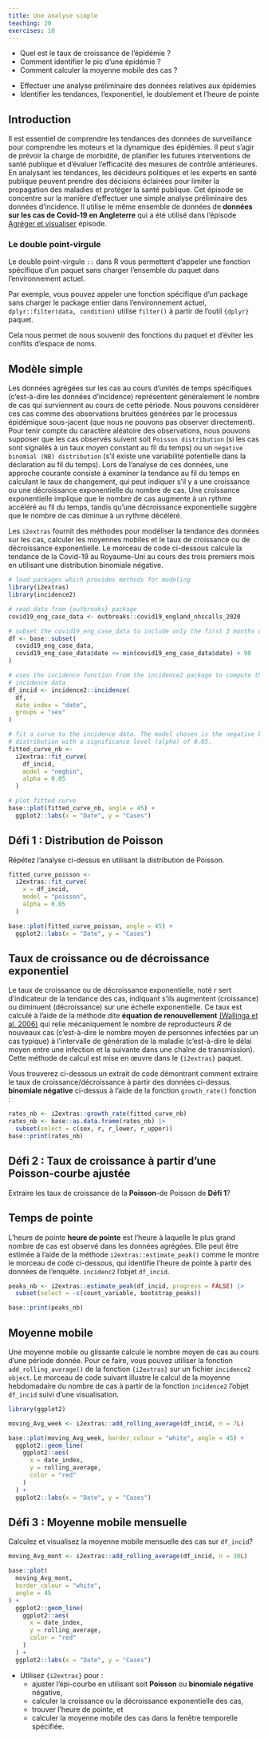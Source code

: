 ```yaml
---
title: Une analyse simple
teaching: 20
exercises: 10
---
```


:::::::::::::::::::::::::::::::::::::: questions

- Quel est le taux de croissance de l'épidémie ?
- Comment identifier le pic d'une épidémie ?
- Comment calculer la moyenne mobile des cas ?

::::::::::::::::::::::::::::::::::::::::::::::::

::::::::::::::::::::::::::::::::::::: objectives

- Effectuer une analyse préliminaire des données relatives aux épidémies
- Identifier les tendances, l'exponentiel, le doublement et l'heure de pointe

::::::::::::::::::::::::::::::::::::::::::::::::

## Introduction

Il est essentiel de comprendre les tendances des données de surveillance pour comprendre les moteurs et la dynamique des épidémies. Il peut s'agir de prévoir la charge de morbidité, de planifier les futures interventions de santé publique et d'évaluer l'efficacité des mesures de contrôle antérieures. En analysant les tendances, les décideurs politiques et les experts en santé publique peuvent prendre des décisions éclairées pour limiter la propagation des maladies et protéger la santé publique. Cet épisode se concentre sur la manière d'effectuer une simple analyse préliminaire des données d'incidence. Il utilise le même ensemble de données de **données sur les cas de Covid-19 en Angleterre** qui a été utilisé dans l'épisode [Agréger et visualiser](../episodes/describe-cases.Rmd) épisode.

::::::::::::::::::: checklist

### Le double point-virgule

Le double point-virgule `::` dans R vous permettent d'appeler une fonction spécifique d'un paquet sans charger l'ensemble du paquet dans l'environnement actuel.

Par exemple, vous pouvez appeler une fonction spécifique d'un package sans charger le package entier dans l'environnement actuel, `dplyr::filter(data, condition)` utilise `filter()` à partir de l'outil `{dplyr}` paquet.

Cela nous permet de nous souvenir des fonctions du paquet et d'éviter les conflits d'espace de noms.

:::::::::::::::::::

## Modèle simple

Les données agrégées sur les cas au cours d'unités de temps spécifiques (c'est-à-dire les données d'incidence) représentent généralement le nombre de cas qui surviennent au cours de cette période. Nous pouvons considérer ces cas comme des observations bruitées générées par le processus épidémique sous-jacent (que nous ne pouvons pas observer directement). Pour tenir compte du caractère aléatoire des observations, nous pouvons supposer que les cas observés suivent soit `Poisson distribution` (si les cas sont signalés à un taux moyen constant au fil du temps) ou un `negative binomial (NB) distribution` (s'il existe une variabilité potentielle dans la déclaration au fil du temps). Lors de l'analyse de ces données, une approche courante consiste à examiner la tendance au fil du temps en calculant le taux de changement, qui peut indiquer s'il y a une croissance ou une décroissance exponentielle du nombre de cas. Une croissance exponentielle implique que le nombre de cas augmente à un rythme accéléré au fil du temps, tandis qu'une décroissance exponentielle suggère que le nombre de cas diminue à un rythme décéléré.

Les `i2extras` fournit des méthodes pour modéliser la tendance des données sur les cas, calculer les moyennes mobiles et le taux de croissance ou de décroissance exponentielle. Le morceau de code ci-dessous calcule la tendance de la Covid-19 au Royaume-Uni au cours des trois premiers mois en utilisant une distribution binomiale négative.

```r
# load packages which provides methods for modeling
library(i2extras)
library(incidence2)

# read data from {outbreaks} package
covid19_eng_case_data <- outbreaks::covid19_england_nhscalls_2020

# subset the covid19_eng_case_data to include only the first 3 months of data
df <- base::subset(
  covid19_eng_case_data,
  covid19_eng_case_data$date <= min(covid19_eng_case_data$date) + 90
)

# uses the incidence function from the incidence2 package to compute the
# incidence data
df_incid <- incidence2::incidence(
  df,
  date_index = "date",
  groups = "sex"
)

# fit a curve to the incidence data. The model chosen is the negative binomial
# distribution with a significance level (alpha) of 0.05.
fitted_curve_nb <-
  i2extras::fit_curve(
    df_incid,
    model = "negbin",
    alpha = 0.05
  )

# plot fitted curve
base::plot(fitted_curve_nb, angle = 45) +
  ggplot2::labs(x = "Date", y = "Cases")
```

::::::::::::::::::::::::::::::::::::: challenge

## Défi 1 : Distribution de Poisson

Répétez l'analyse ci-dessus en utilisant la distribution de Poisson.

:::::::::::::::::::::::: solution

```r
fitted_curve_poisson <-
  i2extras::fit_curve(
    x = df_incid,
    model = "poisson",
    alpha = 0.05
  )

base::plot(fitted_curve_poisson, angle = 45) +
  ggplot2::labs(x = "Date", y = "Cases")
```

:::::::::::::::::::::::::::::::::
::::::::::::::::::::::::::::::::::::::::::::::::

## Taux de croissance ou de décroissance exponentiel

Le taux de croissance ou de décroissance exponentielle, noté $r$ sert d'indicateur de la tendance des cas, indiquant s'ils augmentent (croissance) ou diminuent (décroissance) sur une échelle exponentielle. Ce taux est calculé à l'aide de la méthode dite **équation de renouvellement** [(Wallinga et al. 2006)](https://royalsocietypublishing.org/doi/10.1098/rspb.2006.3754) qui relie mécaniquement le nombre de reproducteurs $R$ de nouveaux cas (c'est-à-dire le nombre moyen de personnes infectées par un cas typique) à l'intervalle de génération de la maladie (c'est-à-dire le délai moyen entre une infection et la suivante dans une chaîne de transmission). Cette méthode de calcul est mise en œuvre dans le `{i2extras}` paquet.

Vous trouverez ci-dessous un extrait de code démontrant comment extraire le taux de croissance/décroissance à partir des données ci-dessus. **binomiale négative** ci-dessus à l'aide de la fonction `growth_rate()` fonction :

```r
rates_nb <- i2extras::growth_rate(fitted_curve_nb)
rates_nb <- base::as.data.frame(rates_nb) |>
  subset(select = c(sex, r, r_lower, r_upper))
base::print(rates_nb)
```

::::::::::::::::::::::::::::::::::::: challenge

## Défi 2 : Taux de croissance à partir d'une **Poisson**\-courbe ajustée

Extraire les taux de croissance de la **Poisson**\-de Poisson de **Défi 1**?

::::::::::::::::::::::::::::::::::::::::::::::::

## Temps de pointe

L'heure de pointe **heure de pointe** est l'heure à laquelle le plus grand nombre de cas est observé dans les données agrégées. Elle peut être estimée à l'aide de la méthode `i2extras::estimate_peak()` comme le montre le morceau de code ci-dessous, qui identifie l'heure de pointe à partir des données de l'enquête. `incidenc2` l'objet `df_incid`.

```r
peaks_nb <- i2extras::estimate_peak(df_incid, progress = FALSE) |>
  subset(select = -c(count_variable, bootstrap_peaks))

base::print(peaks_nb)
```

## Moyenne mobile

Une moyenne mobile ou glissante calcule le nombre moyen de cas au cours d'une période donnée. Pour ce faire, vous pouvez utiliser la fonction `add_rolling_average()` de la fonction `{i2extras}` sur un fichier `incidence2 object`. Le morceau de code suivant illustre le calcul de la moyenne hebdomadaire du nombre de cas à partir de la fonction `incidence2` l'objet `df_incid` suivi d'une visualisation.

```r
library(ggplot2)

moving_Avg_week <- i2extras::add_rolling_average(df_incid, n = 7L)

base::plot(moving_Avg_week, border_colour = "white", angle = 45) +
  ggplot2::geom_line(
    ggplot2::aes(
      x = date_index,
      y = rolling_average,
      color = "red"
    )
  ) +
  ggplot2::labs(x = "Date", y = "Cases")
```

::::::::::::::::::::::::::::::::::::: challenge

## Défi 3 : Moyenne mobile mensuelle

Calculez et visualisez la moyenne mobile mensuelle des cas sur `df_incid`?

:::::::::::::::::::::::: solution

```r
moving_Avg_mont <- i2extras::add_rolling_average(df_incid, n = 30L)

base::plot(
  moving_Avg_mont,
  border_colour = "white",
  angle = 45
) +
  ggplot2::geom_line(
    ggplot2::aes(
      x = date_index,
      y = rolling_average,
      color = "red"
    )
  ) +
  ggplot2::labs(x = "Date", y = "Cases")
```

:::::::::::::::::::::::::::::::::
::::::::::::::::::::::::::::::::::::::::::::::::

::::::::::::::::::::::::::::::::::::: keypoints

- Utilisez `{i2extras}` pour :
  - ajuster l'épi-courbe en utilisant soit **Poisson** ou **binomiale négative** négative,
  - calculer la croissance ou la décroissance exponentielle des cas,
  - trouver l'heure de pointe, et
  - calculer la moyenne mobile des cas dans la fenêtre temporelle spécifiée.

::::::::::::::::::::::::::::::::::::::::::::::::


